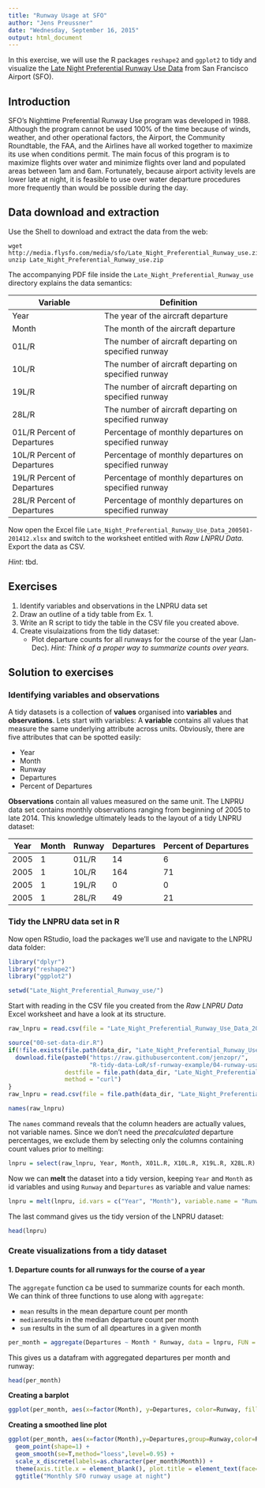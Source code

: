 ```yaml
---
title: "Runway Usage at SFO"
author: "Jens Preussner"
date: "Wednesday, September 16, 2015"
output: html_document
---
```


In this exercise, we will use the R packages `reshape2` and `ggplot2` to tidy and visualize the [Late Night Preferential Runway Use Data](http://www.flysfo.com/media/noise-abatement-data) from San Francisco Airport (SFO).

## Introduction

SFO’s Nighttime Preferential Runway Use program was developed in 1988. Although the program cannot be used 100% of the time because of winds, weather, and other operational factors, the Airport, the Community Roundtable, the FAA, and the Airlines have all worked together to maximize its use when conditions permit. The main focus of this program is to maximize flights over water and minimize flights over land and populated areas between 1am and 6am. Fortunately, because airport activity levels are lower late at night, it is feasible to use over water departure procedures more frequently than would be possible during the day.

## Data download and extraction

Use the Shell to download and extract the data from the web:

```shell
wget http://media.flysfo.com/media/sfo/Late_Night_Preferential_Runway_use.zip
unzip Late_Night_Preferential_Runway_use.zip
```

The accompanying PDF file inside the `Late_Night_Preferential_Runway_use` directory explains the data semantics:

Variable                      Definition
--------                      ----------
Year                          The year of the aircraft departure
Month                         The month of the aircraft departure
01L/R                         The number of aircraft departing on specified runway
10L/R                         The number of aircraft departing on specified runway
19L/R                         The number of aircraft departing on specified runway
28L/R                         The number of aircraft departing on specified runway
01L/R Percent of Departures   Percentage of monthly departures on specified runway
10L/R Percent of Departures   Percentage of monthly departures on specified runway
19L/R Percent of Departures   Percentage of monthly departures on specified runway
28L/R Percent of Departures   Percentage of monthly departures on specified runway

Now open the Excel file `Late_Night_Preferential_Runway_Use_Data_200501-201412.xlsx` and switch to the worksheet entitled with *Raw LNPRU Data*. Export the data as CSV.

*Hint*: tbd.

## Exercises

1. Identify variables and observations in the LNPRU data set
2. Draw an outline of a tidy table from Ex. 1.
3. Write an R script to tidy the table in the CSV file you created above.
4. Create visulaizations from the tidy dataset:
    + Plot departure counts for all runways for the course of the year (Jan-Dec). *Hint: Think of a proper way to summarize counts over years.*


## Solution to exercises

### Identifying variables and observations

A tidy datasets is a collection of **values** organised into **variables** and **observations**. Lets start with variables: A **variable** contains all values that measure the same underlying attribute across units. Obviously, there are five attributes that can be spotted easily:

* Year
* Month
* Runway
* Departures
* Percent of Departures

**Observations** contain all values measured on the same unit. The LNPRU data set contains monthly observations ranging from beginning of 2005 to late 2014. This knowledge ultimately leads to the layout of a tidy LNPRU dataset: 

Year   Month   Runway   Departures   Percent of Departures
----   -----   ------   ----------   ---------------------
2005   1       01L/R    14           6
2005   1       10L/R    164          71
2005   1       19L/R    0            0
2005   1       28L/R    49           21

### Tidy the LNPRU data set in R

Now open RStudio, load the packages we'll use and navigate to the LNPRU data folder:

```r
library("dplyr")
library("reshape2")
library("ggplot2")
```

```r
setwd("Late_Night_Preferential_Runway_use/")
```

Start with reading in the CSV file you created from the *Raw LNPRU Data* Excel worksheet and have a look at its structure.

```r
raw_lnpru = read.csv(file = "Late_Night_Preferential_Runway_Use_Data_200501-201412.csv",header = T, sep = ";" )
```

```r
source("00-set-data-dir.R")
if(!file.exists(file.path(data_dir, "Late_Night_Preferential_Runway_Use_Data_200501-201412.csv"))) {
  download.file(paste0("https://raw.githubusercontent.com/jenzopr/",
                       "R-tidy-data-LoR/sf-runway-example/04-runway-usage_files/Late_Night_Preferential_Runway_Use_Data_200501-201412.csv"), 
                destfile = file.path(data_dir, "Late_Night_Preferential_Runway_Use_Data_200501-201412.csv"),
                method = "curl")
}
raw_lnpru = read.csv(file = file.path(data_dir, "Late_Night_Preferential_Runway_Use_Data_200501-201412.csv"),header = T, sep = ";" )
```

```r
names(raw_lnpru)
```

The `names` command reveals that the column headers are actually values, not variable names. Since we don't need the *precalculated* departure percentages, we exclude them by selecting only the columns containing count values prior to melting:

```r
lnpru = select(raw_lnpru, Year, Month, X01L.R, X10L.R, X19L.R, X28L.R)
```

Now we can **melt** the dataset into a tidy version, keeping `Year` and `Month` as id variables and using `Runway` and `Departures` as variable and value names:

```r
lnpru = melt(lnpru, id.vars = c("Year", "Month"), variable.name = "Runway", value.name = "Departures")
```

The last command gives us the tidy version of the LNPRU dataset:

```r
head(lnpru)
```

### Create visualizations from a tidy dataset

#### 1. Departure counts for all runways for the course of a year

The `aggregate` function ca be used to summarize counts for each month. We can think of three functions to use along with `aggregate`:

* `mean` results in the mean departure count per month
* `median`results in the median departure count per month
* `sum` results in the sum of all dpeartures in a given month

```r
per_month = aggregate(Departures ~ Month * Runway, data = lnpru, FUN = median)
```

This gives us a datafram with aggregated departures per month and runway:

```r
head(per_month)
```

**Creating a barplot**

```r
ggplot(per_month, aes(x=factor(Month), y=Departures, color=Runway, fill=Runway)) + geom_bar(stat="identity",position="dodge")
```

**Creating a smoothed line plot**

```r
ggplot(per_month, aes(x=factor(Month),y=Departures,group=Runway,color=Runway)) +
  geom_point(shape=1) +
  geom_smooth(se=T,method="loess",level=0.95) +
  scale_x_discrete(labels=as.character(per_month$Month)) +
  theme(axis.title.x = element_blank(), plot.title = element_text(face="bold")) +
  ggtitle("Monthly SFO runway usage at night")
```